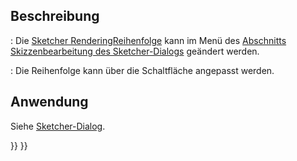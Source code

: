 <languages/>

{{Docnav/de
|[[Sketcher_Snap/de|Einrasten]]
|[[Sketcher_CreatePoint/de|PunktErstellen]]
|[[Sketcher_Workbench/de|Sketcher]]
|IconL=
|IconR=Sketcher_CreatePoint.svg
|IconC=Workbench_Sketcher.svg
}}

{{GuiCommand/de
|Name=Sketcher RenderingOrder
|Name/de=Sketcher RenderingReihenfolge
|Empty=1
|Workbenches=[[Sketcher_Workbench/de|Sketcher]]
|Version=0.21
}}

<span id="Description"></span>
==Beschreibung==

{{Version/de|1.0}}: Die [[Sketcher_RenderingOrder/de|Sketcher RenderingReihenfolge]] kann im Menü des [[Sketcher_Dialog/de#Skizzenbearbeitung|Abschnitts Skizzenbearbeitung des Sketcher-Dialogs]] geändert werden.

{{VersionMinus/de|1.0}}: Die Reihenfolge kann über die Schaltfläche {{Button|[[Image:Sketcher_RenderingOrder.svg|x16px]] [[Image:Toolbar_flyout_arrow.svg|x16px]]}} angepasst werden.

<span id="Usage"></span>
==Anwendung==

Siehe  [[Sketcher_Dialog/de#Skizzenbearbeitung|Sketcher-Dialog]].


{{Docnav/de
|[[Sketcher_Snap/de|Einrasten]]
|[[Sketcher_CreatePoint/de|PunktErstellen]]
|[[Sketcher_Workbench/de|Sketcher]]
|IconL=
|IconR=Sketcher_CreatePoint.svg
|IconC=Workbench_Sketcher.svg
}}

{{Sketcher_Tools_navi{{#translation:}}}}
{{Userdocnavi{{#translation:}}}}